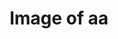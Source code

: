 ---
title: Image of aa
image: imgs/300x500.png
imagealt: media
description: This is just a test post
filter: ['media']
---
